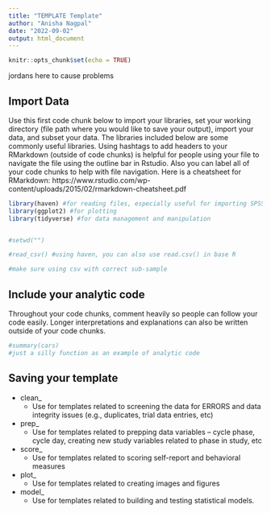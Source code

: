 ```yaml
---
title: "TEMPLATE Template"
author: "Anisha Nagpal"
date: "2022-09-02"
output: html_document
---
```


```r
knitr::opts_chunk$set(echo = TRUE)
```

jordans here to cause problems

## Import Data

Use this first code chunk below to import your libraries, set your working directory (file path where you would like to save your output), import your data, and subset your data. The libraries included below are some commonly useful libraries. Using hashtags to add headers to your RMarkdown (outside of code chunks) is helpful for people using your file to navigate the file using the outline bar in Rstudio. Also you can label all of your code chunks to help with file navigation. Here is a cheatsheet for RMarkdown: https://www.rstudio.com/wp-content/uploads/2015/02/rmarkdown-cheatsheet.pdf

```r
library(haven) #for reading files, especially useful for importing SPSS files 
library(ggplot2) #for plotting
library(tidyverse) #for data management and manipulation


#setwd("")

#read_csv() #using haven, you can also use read.csv() in base R

#make sure using csv with correct sub-sample 


```

## Include your analytic code 

Throughout your code chunks, comment heavily so people can follow your code easily. Longer interpretations and explanations can also be written outside of your code chunks. 

```r
#summary(cars)
#just a silly function as an example of analytic code 
```

## Saving your template

* clean_
  + Use for templates related to screening the data for ERRORS and data integrity issues (e.g., duplicates, trial data entries, etc)
* prep_
  + Use for templates related to prepping data variables -- cycle phase, cycle day, creating new study variables related to phase in study, etc
* score_
  + Use for templates related to scoring self-report and behavioral measures
* plot_
  + Use for templates related to creating images and figures
* model_
  + Use for templates related to building and testing statistical models.








 

